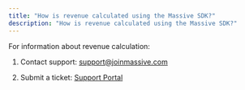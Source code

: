 ```yaml
---
title: "How is revenue calculated using the Massive SDK?"
description: "How is revenue calculated using the Massive SDK?"
---
```


For information about revenue calculation:

1. Contact support: [support@joinmassive.com](mailto:support@joinmassive.com)

2. Submit a ticket: [Support Portal](https://joinmassive.atlassian.net/servicedesk/customer/portal/2/group/2/create/10)